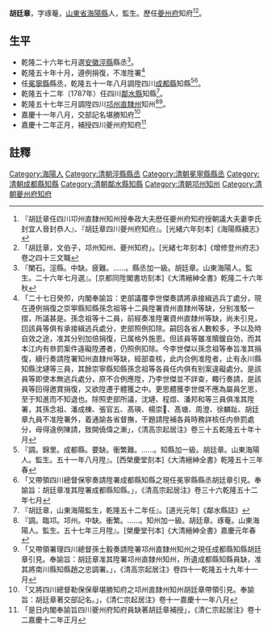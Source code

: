 {{明清人物信息框
| 姓名 =  胡廷章
| 原名 = 
| 圖片名稱=  
| 圖片大小 = 220px
| 圖片說明 =  
| 最高職務 = [[四川省|四川省]][[鄰水縣知縣|鄰水縣知縣]]
| 國家 = 大清
| 爵位 =
| 籍貫 = [[山東省|山東省]][[海陽縣|海陽縣]]
| 族裔 =  
| 旗籍 =  
| 字號 = 字琢菴 
| 諡號 = 
| 出生日期 = 
| 出生地點 =
| 逝世日期 =  
| 逝世地點 = 
| 墓葬 = 裡口村<ref>『四川夔州府知府胡廷章墓在裡口村』。[光緒六年刻本]《海陽縣續志》卷之一</ref>
| 配偶 = 李氏
| 親屬 = 父[[胡文伯|胡文伯]]
| 出身 = 
*  監生
| 經歷 = 
| 著作 =  
*  
*
*
}}
'''胡廷章'''{{BD|？年||？年||}}，字琢菴，[[山東省|山東省]][[海陽縣_(清朝)|海陽縣]]人，監生。歷任[[夔州府|夔州府]]知府<ref>『胡廷章任四川卭州直隸州知州授奉政大夫厯任夔州府知府授朝議大夫妻李氏封宜人晉封恭人』、『胡廷章四川夔州府知府』。[光緒六年刻本]《海陽縣續志》</ref><ref>「胡廷章，文伯子，邛州知州、夔州知府」。[光緒七年刻本]《增修登州府志》卷之四十三文職</ref>。
== 生平 ==
* 乾隆二十六年七月選[[安徽|安徽]][[涇縣|涇縣]]縣丞<ref>『闌石。涇縣。中缺。疲難。……。縣丞加一級。胡廷章。山東海陽人。監生。二十六年七月選』。[京都同陞閣書坊刻本]《大清縉紳全書》乾隆二十六年秋</ref>。
* 乾隆五十年十月，遵例捐復，不准陞署<ref>「二十七日癸夘，内閣奉諭旨：吏部議覆李世傑奏請將承接緝逃兵丁處分，現在遵例捐復之崇寕縣知縣孫念祖等十二員陞署資州直隸州等缺，分别准駁一摺，所議甚是。孫念祖等十二員，前經奏准陞署資州直隸州等缺，尚未引見，囙該員等俱有承接緝逃兵處分，吏部照例扣除。嗣囙各省人數較多，予以及時自效之途，准其分别加倍捐復，已属格外施恩。但該員等雖准贖鍰自効，而其本江内有叅罰案件違礙陞遷者，仍照例扣除。今李世傑以孫念祖等奉旨准其捐復，續行奏請陞署知州直隸州等缺，經部查核，此内合例准陞者，止有永川縣知縣沈璉等三員，其餘崇寧縣知縣孫念祖等各員任内俱有别案違礙處分。是該員等即使本無逃兵處分，原不合例應陞，乃李世傑並不詳查，輙行奏請，是該員等囙得邀賞捐復，又欲陞遷于體獲之中。更思體獲李世傑不應為屬員乞思，至于知進而不知退也。除照吏部所議，沈璉、程煜、潘邦和等三員俱准其陞署，其孫念祖、潘成棟、張官五、髙瑛、楊崇𪔂、髙塘、周澄、徐麟趾、胡廷章九員不准陞署外，着通諭各省督撫，干題請陞補各員時務詳核任内叅罰處分，毋得違例陳請，致開僥偉之漸」，《清高宗起居注》卷三十五乾隆五十年十月</ref>
* 任[[冕寧縣|冕寧縣]]縣丞，乾隆五十一年八月調陞四川[[成都縣|成都縣]]知縣<ref>『調。錦里。成都縣。要缺。衝繁難。……。知縣加一級。胡廷章。山東海陽人。監生。五十一年八月陞』。[西榮慶堂刻本]《大清縉紳全書》乾隆五十三年春</ref><ref>「又帶領四川總督保寧奏請陞署成都縣知縣之現任冕寧縣縣丞胡廷章引見。奉諭旨：胡廷章准其陞署成都縣知縣。」，《清高宗起居注》卷三十六乾隆五十二年七月</ref>。
* 乾隆五十二年（1787年）任四川[[鄰水縣|鄰水縣]]知縣<ref>『胡廷章，山東海陽監生，乾隆五十二年任』。[道光元年]《鄰水縣誌》</ref>。
* 乾隆五十七年三月調陞四川[[邛州直隸州|邛州直隸州]]知州<ref>『調。臨邛。邛州。中缺。衝繁。……。知州加一級。胡廷章。琢菴。山東海陽人。監生。五十七年三月陞』。[榮慶堂刊本]《大清縉紳全書》嘉慶元年春</ref><ref>「又帶領署理四川總督孫士毅奏請陞署邛州直隸州知州之現任成都縣知縣胡廷章引見。奉諭旨：胡廷章准其陞署邛州直隸州知州，所遺成都縣知縣員缺，准其將南川縣知縣趙之忠調署。」，《清高宗起居注》卷四十一乾隆五十九年十一月</ref>。
* 嘉慶十一年八月，交部記名堪勝知府<ref>「又將四川總督勒保保舉堪勝知府之邛州直隸州知州胡廷章帶領引見。奉諭旨：胡廷章著交部記名。」，《清仁宗起居注》卷十一嘉慶十一年八月</ref>
* 嘉慶十二年正月，補授四川夔州府知府<ref>「是日内閣奉諭旨四川夔州府知府員缺著胡廷章補授」，《清仁宗起居注》卷十二嘉慶十二年正月</ref>
==註釋==
{{reflist}}
{{清朝人物小作品}}
{{鄰水縣知縣}}
[[Category:海陽人|Category:海陽人]]
[[Category:清朝涇縣縣丞|Category:清朝涇縣縣丞]]
[[Category:清朝冕寧縣縣丞|Category:清朝冕寧縣縣丞]]
[[Category:清朝成都縣知縣|Category:清朝成都縣知縣]]
[[Category:清朝鄰水縣知縣|Category:清朝鄰水縣知縣]]
[[Category:清朝邛州知州|Category:清朝邛州知州]]
[[Category:清朝夔州府知府|Category:清朝夔州府知府]]